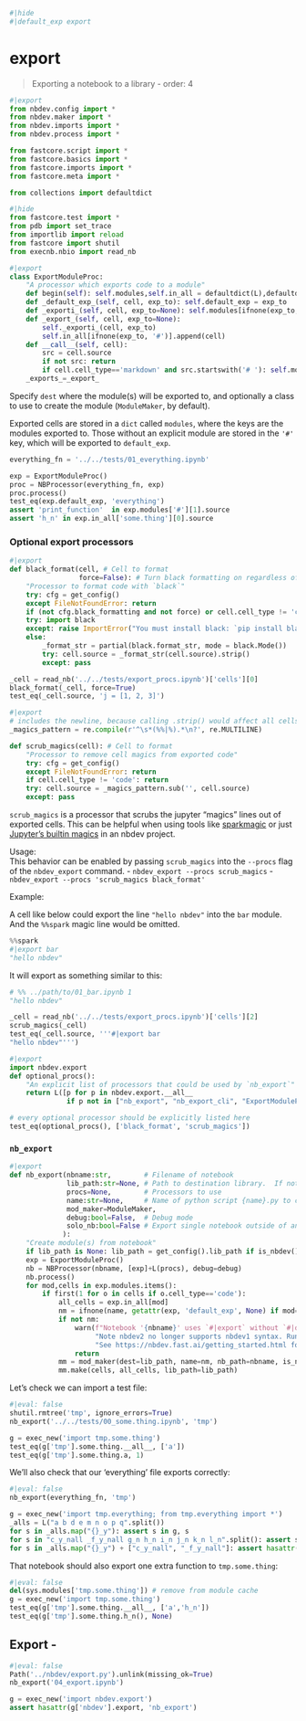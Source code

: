 ```python
#|hide
#|default_exp export
```

# export
> Exporting a notebook to a library
- order: 4

```python
#|export
from nbdev.config import *
from nbdev.maker import *
from nbdev.imports import *
from nbdev.process import *

from fastcore.script import *
from fastcore.basics import *
from fastcore.imports import *
from fastcore.meta import *

from collections import defaultdict
```

```python
#|hide
from fastcore.test import *
from pdb import set_trace
from importlib import reload
from fastcore import shutil
from execnb.nbio import read_nb
```

```python
#|export
class ExportModuleProc:
    "A processor which exports code to a module"
    def begin(self): self.modules,self.in_all = defaultdict(L),defaultdict(L)
    def _default_exp_(self, cell, exp_to): self.default_exp = exp_to
    def _exporti_(self, cell, exp_to=None): self.modules[ifnone(exp_to, '#')].append(cell)
    def _export_(self, cell, exp_to=None):
        self._exporti_(cell, exp_to)
        self.in_all[ifnone(exp_to, '#')].append(cell)
    def __call__(self, cell):
        src = cell.source
        if not src: return
        if cell.cell_type=='markdown' and src.startswith('# '): self.modules['#'].append(cell)
    _exports_=_export_
```

Specify `dest` where the module(s) will be exported to, and optionally a class to use to create the module (`ModuleMaker`, by default).

Exported cells are stored in a `dict` called `modules`, where the keys are the modules exported to. Those without an explicit module are stored in the `'#'` key, which will be exported to `default_exp`.

```python
everything_fn = '../../tests/01_everything.ipynb'

exp = ExportModuleProc()
proc = NBProcessor(everything_fn, exp)
proc.process()
test_eq(exp.default_exp, 'everything')
assert 'print_function'  in exp.modules['#'][1].source
assert 'h_n' in exp.in_all['some.thing'][0].source
```

### Optional export processors

```python
#|export
def black_format(cell, # Cell to format
                 force=False): # Turn black formatting on regardless of settings.ini
    "Processor to format code with `black`"
    try: cfg = get_config()
    except FileNotFoundError: return
    if (not cfg.black_formatting and not force) or cell.cell_type != 'code': return
    try: import black
    except: raise ImportError("You must install black: `pip install black` if you wish to use black formatting with nbdev")
    else:
        _format_str = partial(black.format_str, mode = black.Mode())
        try: cell.source = _format_str(cell.source).strip()
        except: pass
```

```python
_cell = read_nb('../../tests/export_procs.ipynb')['cells'][0]
black_format(_cell, force=True)
test_eq(_cell.source, 'j = [1, 2, 3]')
```

```python
#|export
# includes the newline, because calling .strip() would affect all cells.
_magics_pattern = re.compile(r'^\s*(%%|%).*\n?', re.MULTILINE)

def scrub_magics(cell): # Cell to format
    "Processor to remove cell magics from exported code"
    try: cfg = get_config()
    except FileNotFoundError: return
    if cell.cell_type != 'code': return
    try: cell.source = _magics_pattern.sub('', cell.source)
    except: pass
```

`scrub_magics` is a processor that scrubs the jupyter "magics" lines out of exported cells. This can be helpful when using tools like [sparkmagic](https://github.com/jupyter-incubator/sparkmagic) or just [Jupyter's builtin magics](https://ipython.readthedocs.io/en/stable/interactive/magics.html) in an nbdev project.

Usage:  
This behavior can be enabled by passing `scrub_magics` into the `--procs` flag of the `nbdev_export` command.
- `nbdev_export --procs scrub_magics`
- `nbdev_export --procs 'scrub_magics black_format'`

Example:

A cell like below could export the line `"hello nbdev"` into the `bar` module. And the `%%spark` magic line would be omitted.

```python
%%spark
#|export bar
"hello nbdev"
```

It will export as something similar to this:

```python
# %% ../path/to/01_bar.ipynb 1
"hello nbdev"
```

```python
_cell = read_nb('../../tests/export_procs.ipynb')['cells'][2]
scrub_magics(_cell)
test_eq(_cell.source, '''#|export bar
"hello nbdev"''')
```

```python
#|export
import nbdev.export
def optional_procs():
    "An explicit list of processors that could be used by `nb_export`"
    return L([p for p in nbdev.export.__all__
              if p not in ["nb_export", "nb_export_cli", "ExportModuleProc", "optional_procs"]])
```

```python
# every optional processor should be explicitly listed here
test_eq(optional_procs(), ['black_format', 'scrub_magics'])
```

### `nb_export`

```python
#|export
def nb_export(nbname:str,        # Filename of notebook 
              lib_path:str=None, # Path to destination library.  If not in a nbdev project, defaults to current directory.
              procs=None,        # Processors to use
              name:str=None,     # Name of python script {name}.py to create.
              mod_maker=ModuleMaker,
              debug:bool=False,  # Debug mode
              solo_nb:bool=False # Export single notebook outside of an nbdev project.
             ):
    "Create module(s) from notebook"
    if lib_path is None: lib_path = get_config().lib_path if is_nbdev() else '.'
    exp = ExportModuleProc()
    nb = NBProcessor(nbname, [exp]+L(procs), debug=debug)
    nb.process()
    for mod,cells in exp.modules.items():
        if first(1 for o in cells if o.cell_type=='code'):
            all_cells = exp.in_all[mod]
            nm = ifnone(name, getattr(exp, 'default_exp', None) if mod=='#' else mod)
            if not nm:
                warn(f"Notebook '{nbname}' uses `#|export` without `#|default_exp` cell.\n"
                     "Note nbdev2 no longer supports nbdev1 syntax. Run `nbdev_migrate` to upgrade.\n"
                     "See https://nbdev.fast.ai/getting_started.html for more information.")
                return
            mm = mod_maker(dest=lib_path, name=nm, nb_path=nbname, is_new=bool(name) or mod=='#', solo_nb=solo_nb)
            mm.make(cells, all_cells, lib_path=lib_path)
```

Let's check we can import a test file:

```python
#|eval: false
shutil.rmtree('tmp', ignore_errors=True)
nb_export('../../tests/00_some.thing.ipynb', 'tmp')

g = exec_new('import tmp.some.thing')
test_eq(g['tmp'].some.thing.__all__, ['a'])
test_eq(g['tmp'].some.thing.a, 1)
```

We'll also check that our 'everything' file exports correctly:

```python
#|eval: false
nb_export(everything_fn, 'tmp')

g = exec_new('import tmp.everything; from tmp.everything import *')
_alls = L("a b d e m n o p q".split())
for s in _alls.map("{}_y"): assert s in g, s
for s in "c_y_nall _f_y_nall g_n h_n i_n j_n k_n l_n".split(): assert s not in g, s
for s in _alls.map("{}_y") + ["c_y_nall", "_f_y_nall"]: assert hasattr(g['tmp'].everything,s), s
```

That notebook should also export one extra function to `tmp.some.thing`:

```python
#|eval: false
del(sys.modules['tmp.some.thing']) # remove from module cache
g = exec_new('import tmp.some.thing')
test_eq(g['tmp'].some.thing.__all__, ['a','h_n'])
test_eq(g['tmp'].some.thing.h_n(), None)
```

## Export -

```python
#|eval: false
Path('../nbdev/export.py').unlink(missing_ok=True)
nb_export('04_export.ipynb')

g = exec_new('import nbdev.export')
assert hasattr(g['nbdev'].export, 'nb_export')
```

```python

```